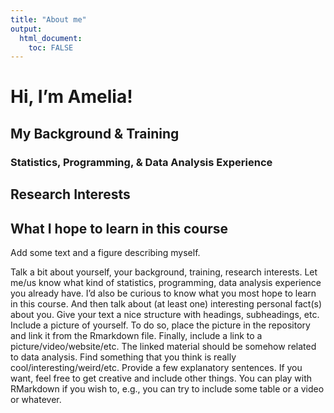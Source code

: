 ```yaml
---
title: "About me"
output: 
  html_document:
    toc: FALSE
---
```



# Hi, I'm Amelia! 

## My Background & Training

### Statistics, Programming, & Data Analysis Experience

## Research Interests

## What I hope to learn in this course



Add some text and a figure describing myself.

Talk a bit about yourself, your background, training, research interests. Let me/us know what kind of statistics, programming, data analysis experience you already have. I’d also be curious to know what you most hope to learn in this course. And then talk about (at least one) interesting personal fact(s) about you.
Give your text a nice structure with headings, subheadings, etc.
Include a picture of yourself. To do so, place the picture in the repository and link it from the Rmarkdown file.
Finally, include a link to a picture/video/website/etc. The linked material should be somehow related to data analysis. Find something that you think is really cool/interesting/weird/etc. Provide a few explanatory sentences.
If you want, feel free to get creative and include other things. You can play with RMarkdown if you wish to, e.g., you can try to include some table or a video or whatever.